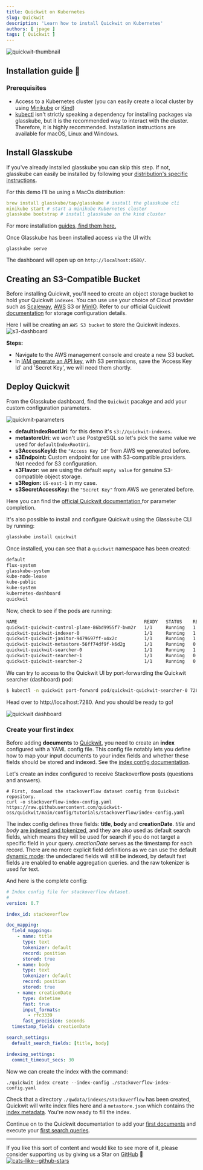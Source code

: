 ```yaml
---
title: Quickwit on Kubernetes
slug: Quickwit
description: 'Learn how to install Quickwit on Kubernetes'
authors: [ jpage ]
tags: [ Quickwit ]
---
```



![quickwit-thumbnail](https://github.com/glasskube/glasskube/assets/38757612/03478d89-1d11-4263-93ca-f80d1607cef9)

## Installation guide 🦮

### Prerequisites​

- Access to a Kubernetes cluster (you can easily create a local cluster by using [Minikube](https://minikube.sigs.k8s.io/docs/start/?arch=%2Fmacos%2Fx86-64%2Fstable%2Fbinary+download) or [Kind](https://kind.sigs.k8s.io/))
- [kubectl](https://kubernetes.io/docs/tasks/tools/) isn't strictly speaking a dependency for installing packages via glasskube, but it is the recommended way to interact with the cluster. Therefore, it is highly recommended. Installation instructions are available for macOS, Linux and Windows.

## Install Glasskube

If you've already installed glasskube you can skip this step.
If not, glasskube can easily be installed by following your [distribution's specific instructions](https://glasskube.dev/docs/getting-started/install/).

For this demo I'll be using a MacOs distribution:
``` yaml
brew install glasskube/tap/glasskube # install the glasskube cli
minikube start # start a minikube Kubernetes cluster
glasskube bootstrap # install glasskube on the kind cluster
```
For more installation [guides, find them here.](https://glasskube.dev/docs/getting-started/install/)

Once Glasskube has been installed access via the UI with: 
```
glasskube serve
```
The dashboard will open up on `http://localhost:8580/`. 

## Creating an S3-Compatible Bucket

Before installing Quickwit, you'll need to create an object storage bucket to hold your Quickwit `indexes`. You can use use your choice of Cloud provider such as [Scaleway](https://www.scaleway.com/en/), [AWS](https://aws.amazon.com/) S3 or [MinIO](https://min.io/). Refer to our official Quickwit [documentation](https://quickwit.io/docs/configuration/storage-config) for storage configuration details.

Here I will be creating an `AWS S3 bucket` to store the Quickwit indexes.
![s3-dashboard](https://dev-to-uploads.s3.amazonaws.com/uploads/articles/a3aed8xtewfgf10filkj.png)

**Steps:**
- Navigate to the AWS management console and create a new S3 bucket.
- In [IAM generate an API key](https://docs.aws.amazon.com/IAM/latest/UserGuide/id_credentials_access-keys.html), with S3 permissions, save the 'Access Key Id' and 'Secret Key', we will need them shortly.

## Deploy Quickwit​

From the Glasskube dashboard, find the `Quickwit` pacakge and add your custom configuration parameters.

![quickmit-parameters](https://dev-to-uploads.s3.amazonaws.com/uploads/articles/9ye6uqvhdwciumt65aal.png)

- **defaultIndexRootUri**: for this demo it's `s3://quickwit-indexes`. 
- **metastoreUri:** we won't use PostgreSQL so let's pick the same value we used for `defaultIndexRootUri`.
- **s3AccessKeyId:** the `"Access Key Id"` from AWS we generated before.
- **s3Endpoint:** Custom endpoint for use with S3-compatible providers. Not needed for S3 configuration.
- **s3Flavor:** we are using the default `empty value` for genuine S3-compatible object storage.
- **s3Region:** `US-east-1` in my case.
- **s3SecretAccessKey:** the `"Secret Key"` from AWS we generated before.

Here you can find the [official Quickwit documentation ](https://quickwit.io/blog/glasskube)for parameter completion. 

It's also possible to install and configure Quickwit using the Glasskube CLI by running: 

``` bash
glasskube install quickwit
```
Once installed, you can see that a `quickwit` namespace has been created:
``` bash
default
flux-system
glasskube-system
kube-node-lease
kube-public
kube-system
kubernetes-dashboard
quickwit
```
Now, check to see if the pods are running:
``` bash
NAME                                               READY   STATUS    RESTARTS      AGE
quickwit-quickwit-control-plane-86bd9955f7-bwm2r   1/1     Running   1 (27m ago)   29m
quickwit-quickwit-indexer-0                        1/1     Running   1 (27m ago)   29m
quickwit-quickwit-janitor-9479697ff-x4x2c          1/1     Running   1 (27m ago)   29m
quickwit-quickwit-metastore-56ff74df9f-k6d2g       1/1     Running   0             29m
quickwit-quickwit-searcher-0                       1/1     Running   1 (27m ago)   29m
quickwit-quickwit-searcher-1                       1/1     Running   0             27m
quickwit-quickwit-searcher-2                       1/1     Running   0             27m
```

We can try to access to the Quickwit UI by port-forwarding the Quickwit searcher (dashboard) pod:

``` bash
$ kubectl -n quickwit port-forward pod/quickwit-quickwit-searcher-0 7280
```
Head over to http://localhost:7280. And you should be ready to go!

![quickwit dashboard](https://dev-to-uploads.s3.amazonaws.com/uploads/articles/chju7g5d8nqx6nguzhbp.png)

### Create your first index​

Before adding **documents** to [Quickwit](https://quickwit.io/), you need to create an **index** configured with a YAML config file. This config file notably lets you define how to map your input documents to your index fields and whether these fields should be stored and indexed. See the [index config documentation](https://quickwit.io/docs/main-branch/configuration/index-config).

Let's create an index configured to receive Stackoverflow posts (questions and answers).
```
# First, download the stackoverflow dataset config from Quickwit repository.
curl -o stackoverflow-index-config.yaml https://raw.githubusercontent.com/quickwit-oss/quickwit/main/config/tutorials/stackoverflow/index-config.yaml
```
The index config defines three fields: **title**, **body** and **creationDate**. _title_ and _body_ [are indexed and tokenized](https://quickwit.io/docs/configuration/index-config#text-type), and they are also used as default search fields, which means they will be used for search if you do not target a specific field in your query. _creationDate_ serves as the timestamp for each record. There are no more explicit field definitions as we can use the default [dynamic mode](https://quickwit.io/docs/main-branch/configuration/index-config#mode): the undeclared fields will still be indexed, by default fast fields are enabled to enable aggregation queries. and the raw tokenizer is used for text.

And here is the complete config:
``` yaml
# Index config file for stackoverflow dataset.
#
version: 0.7

index_id: stackoverflow

doc_mapping:
  field_mappings:
    - name: title
      type: text
      tokenizer: default
      record: position
      stored: true
    - name: body
      type: text
      tokenizer: default
      record: position
      stored: true
    - name: creationDate
      type: datetime
      fast: true
      input_formats:
        - rfc3339
      fast_precision: seconds
  timestamp_field: creationDate

search_settings:
  default_search_fields: [title, body]

indexing_settings:
  commit_timeout_secs: 30
```
Now we can create the index with the command:

```
./quickwit index create --index-config ./stackoverflow-index-config.yaml
```
Check that a directory `./qwdata/indexes/stackoverflow` has been created, Quickwit will write index files here and a `metastore.json` which contains the [index metadata](https://quickwit.io/docs/overview/architecture#index). You're now ready to fill the index.

Continue on to the Quickwit documentation to add your [first documents](https://quickwit.io/docs/get-started/quickstart#lets-add-some-documents) and execute your [first search queries](https://quickwit.io/docs/get-started/quickstart#execute-search-queries).

---

If you like this sort of content and would like to see more of it, please consider supporting us by giving us a Star on [GitHub](https://github.com/glasskube/glasskube) 🙏
[![cats-like--github-stars](https://github.com/glasskube/glasskube/assets/38757612/05a03edf-7d6a-48fd-9b24-598abcfd1e9a)](https://github.com/glasskube/glasskube)


<div style={{ display: 'flex', justifyContent: 'right' }}>
  <CustomGitHubButton
    href="https://github.com/glasskube/glasskube"
  />
</div>

<Discussion category="Guides" categoryId="DIC_kwDOLDumD84CfK3R" />
